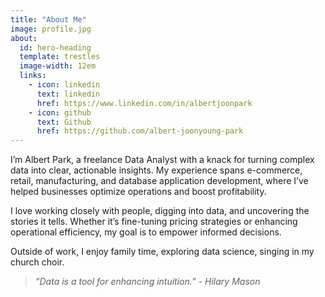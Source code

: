 ```yaml
---
title: "About Me"
image: profile.jpg
about:
  id: hero-heading
  template: trestles
  image-width: 12em
  links:
    - icon: linkedin
      text: linkedin
      href: https://www.linkedin.com/in/albertjoonpark
    - icon: github
      text: Github
      href: https://github.com/albert-joonyoung-park
---
```


I'm Albert Park, a freelance Data Analyst with a knack for turning complex data into clear, actionable insights. My experience spans e-commerce, retail, manufacturing, and database application development, where I've helped businesses optimize operations and boost profitability.

I love working closely with people, digging into data, and uncovering the stories it tells. Whether it's fine-tuning pricing strategies or enhancing operational efficiency, my goal is to empower informed decisions.

Outside of work, I enjoy family time, exploring data science, singing in my church choir.

> *"Data is a tool for enhancing intuition." - Hilary Mason*
